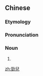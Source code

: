 {{also|劲儿}}
==Chinese==
{{zh-forms|s=劲儿}}

===Etymology===
{{zh-compound|勁|兒|[[force]]|''diminutive suffix''}}

===Pronunciation===
{{zh-pron
|m=jìnr
|cat=n
}}

===Noun===
{{zh-noun}}

# {{zh-erhua form of}}

[[zh:勁兒]]